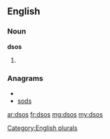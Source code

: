 ==English==

===Noun===
'''dsos'''

# {{plural of|[[dso]]}}

===Anagrams===
* {{alphagram|[[doss#English|doss]]}} 
* [[sods#English|sods]]


[[Category:English plurals]]

[[ar:dsos]]
[[fr:dsos]]
[[mg:dsos]]
[[my:dsos]]